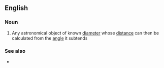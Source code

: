 ==English==
{{wikipedia}}

===Noun===
{{en-noun}}
# {{lb|en|astronomy}} Any astronomical object of known [[diameter]] whose [[distance]] can then be calculated from the [[angle]] it subtends

===See also===
* {{l|en|standard candle}}